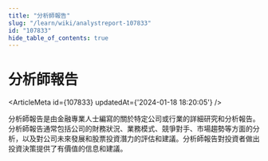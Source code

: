 ```yaml
---
title: "分析師報告"
slug: "/learn/wiki/analystreport-107833"
id: "107833"
hide_table_of_contents: true
---
```



# 分析師報告

<ArticleMeta id={107833} updatedAt={'2024-01-18 18:20:05'} />
<div className='border-solid border-b border-t-0 my-4 border-[var(--ifm-color-gray-300)]' />

分析師報告是由金融專業人士編寫的關於特定公司或行業的詳細研究和分析報告。分析師報告通常包括公司的財務狀況、業務模式、競爭對手、市場趨勢等方面的分析，以及對公司未來發展和股票投資潛力的評估和建議。分析師報告對投資者做出投資決策提供了有價值的信息和建議。
